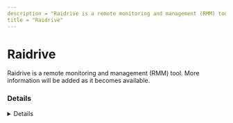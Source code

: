 ```yaml
---
description = "Raidrive is a remote monitoring and management (RMM) tool. More information will be added as it becomes available."
title = "Raidrive"
---
```




# Raidrive

Raidrive is a remote monitoring and management (RMM) tool. More information will be added as it becomes available.

### Details
<Details author={""}
         category={""}
         created={""}
         website={""}
         lastModified={""}
         privileges={""}
         free={ "" }
         verification={""}
/>

#### Installation Paths
<Card code={ ["C:\\*\\OpenBoxLab\\RaiDrive\\*", "*\\OpenBoxLab\\RaiDrive\\*", "service = raidrive_*", "Computer\\HKEY_LOCAL_MACHINE\\SOFTWARE\\OpenBoxLab\\RaiDrive\\Drives"] }/>





### Forensic Artifacts










